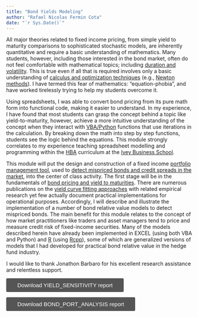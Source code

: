 ```yaml
---
title: "Bond Yields Modeling"
author: "Rafael Nicolas Fermin Cota"
date: "`r Sys.Date()`"
---
```


All major theories related to fixed income pricing, from simple yield to maturity comparisons to sophisticated stochastic models, are inherently quantitative and require a basic understanding of mathematics. Many students, however, including those interested in the bond market, often do not feel comfortable with mathematical topics; including [duration and volatility](Understanding_Duration_Volatility.pdf). This is true even if all that is required involves only a basic understanding of [calculus and optimization techniques](Numerical_Analysis_with_Optimiz.pdf) (e.g., [Newton methods](https://en.wikipedia.org/wiki/Newton%27s_method)). I have termed this fear of mathematics: "equation-phobia", and have worked tirelessly trying to help my students overcome it.

Using spreadsheets, I was able to convert bond pricing from its pure math form into functional code, making it easier to understand. In my experience, I have found that most students can grasp the concept behind a topic like yield-to-maturity, however,  achieve a more intuitive understanding of the concept when they interact with [VBA/Python](https://newtonexcelbach.wordpress.com/) functions that use iterations in the calculation. By breaking down the math into step by step functions, students see the logic behind the equations. This module strongly correlates to my experience teaching spreadsheet modelling and programming within the [HBA](http://www.ivey.uwo.ca/hba/) curriculum at the [Ivey Business School](http://www.ivey.uwo.ca/).

This module will put the design and construction of a fixed income [portfolio management tool](Tech_Report_Port_Mgmt_Platform.pdf), used to [detect mispriced bonds and credit spreads in the market](JP_Morgan_Yield_Curve_Model.pdf), into the center of class activity. The first stage will be in the fundamentals of [bond pricing and yield to maturities](Tech_Report_Yield_Sensitivity.pdf). There are numerous publications on the [yield curve fitting approaches](Monotone_Convex_Interpolation.pdf) with related empirical research yet few actually document practical implementations for operational purposes. Accordingly, I will describe and illustrate the implementation of a number of bond relative value models to detect mispriced bonds. The main benefit for this module relates to the concept of how market practitioners like traders and asset managers tend to price and measure credit risk of fixed-income securities. Many of the models described herein have already been implemented in EXCEL (using both VBA and Python) and [R](https://www.youtube.com/watch?v=TR2bHSJ_eck) (using [Rcpp](http://www.rcpp.org/)), some of which are generalized versions of models that I had developed for practical bond relative value in the hedge fund industry.

I would like to thank Jonathon Barbaro for his excellent research assistance and relentless support.

<a href="Tech_Report_Yield_Sensitivity.pdf" target="_blank">
<button style="background-color: #555555;
    padding: 10px 30px;
    border-radius: 3px;
    font-size: 15px;
    cursor: pointer;
    border: 0px;
    color: white;
    font-weight: 100;">Download YIELD_SENSITIVITY report</button>
    
<a href="Tech_Report_Port_Mgmt_Platform.pdf" target="_blank">
<button style="background-color: #555555;
    padding: 10px 30px;
    border-radius: 3px;
    font-size: 15px;
    cursor: pointer;
    border: 0px;
    color: white;
    font-weight: 100;">Download BOND_PORT_ANALYSIS report</button>